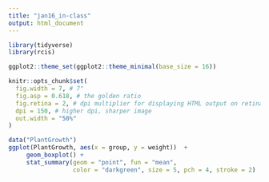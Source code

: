 ```yaml
---
title: "jan16_in-class"
output: html_document
---
```


```r
library(tidyverse)
library(rcis)
```

```r
ggplot2::theme_set(ggplot2::theme_minimal(base_size = 16))
```

```r
knitr::opts_chunk$set(
  fig.width = 7, # 7"
  fig.asp = 0.618, # the golden ratio
  fig.retina = 2, # dpi multiplier for displaying HTML output on retina
  dpi = 150, # higher dpi, sharper image
  out.width = "50%"
)
```

```r
data("PlantGrowth")
ggplot(PlantGrowth, aes(x = group, y = weight))  +
     geom_boxplot() +
     stat_summary(geom = "point", fun = "mean", 
                  color = "darkgreen", size = 5, pch = 4, stroke = 2)
```

